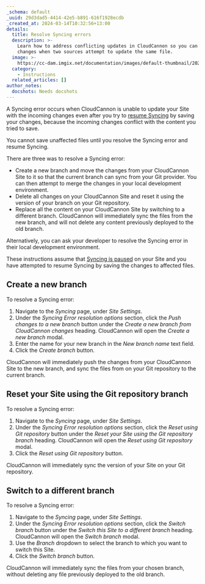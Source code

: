 ```yaml
---
_schema: default
_uuid: 29d3dad5-4414-42e5-b891-616f1928ecdb
_created_at: 2024-03-14T10:32:56+13:00
details:
  title: Resolve Syncing errors
  description: >-
    Learn how to address conflicting updates in CloudCannon so you can save your
    changes when two sources attempt to update the same file.
  image: >-
    https://cc-dam.imgix.net/documentation/images/default-thumbnail/2023-Q4/CloudCannon-Documentation-Thumbnail.png
  category:
    - Instructions
  related_articles: []
author_notes:
  docshots: Needs docshots
---
```

A Syncing error occurs when CloudCannon is unable to update your Site with the incoming changes even after you try to [resume Syncing](/documentation/articles/resume-syncing/) by saving your changes, because the incoming changes conflict with the content you tried to save.

You cannot save unaffected files until you resolve the Syncing error and resume Syncing.

There are three was to resolve a Syncing error:

* Create a new branch and move the changes from your CloudCannon Site to it so that the current branch can sync from your Git provider. You can then attempt to merge the changes in your local development environment.
* Delete all changes on your CloudCannon Site and reset it using the version of your branch on your Git repository.
* Replace all the content on your CloudCannon Site by switching to a different branch. CloudCannon will immediately sync the files from the new branch, and will not delete any content previously deployed to the old branch.

Alternatively, you can ask your developer to resolve the Syncing error in their local development environment.

These instructions assume that [Syncing is paused](/documentation/articles/why-is-syncing-paused/) on your Site and you have attempted to resume Syncing by saving the changes to affected files.

## Create a new branch

To resolve a Syncing error:

1. Navigate to the *Syncing* page, under *Site Settings*.
2. Under the *Syncing Error resolution options* section, click the *Push changes to a new branch* button under the *Create a new branch from CloudCannon changes* heading. CloudCannon will open the *Create a new branch* modal.
3. Enter the name for your new branch in the *New branch name* text field.
4. Click the *Create branch* button.

CloudCannon will immediately push the changes from your CloudCannon Site to the new branch, and sync the files from on your Git repository to the current branch.

## Reset your Site using the Git repository branch

To resolve a Syncing error:

1. Navigate to the *Syncing* page, under *Site Settings*.
2. Under the *Syncing Error resolution options* section, click the *Reset using Git repository* button under the *Reset your Site using the Git repository branch* heading. CloudCannon will open the *Reset using Git repository* modal.
3. Click the *Reset using Git repository* button.

CloudCannon will immediately sync the version of your Site on your Git repository.

## Switch to a different branch

To resolve a Syncing error:

1. Navigate to the *Syncing* page, under *Site Settings*.
2. Under the *Syncing Error resolution options* section, click the *Switch branch* button under the *Switch this Site to a different branch* heading. CloudCannon will open the *Switch branch* modal.
3. Use the *Branch* dropdown to select the branch to which you want to switch this Site.
4. Click the *Switch branch* button.

CloudCannon will immediately sync the files from your chosen branch, without deleting any file previously deployed to the old branch.